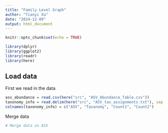 ```yaml
---
title: "Family Level Graph"
author: "Tianyi Xu"
date: "2024-12-09"
output: html_document
---
```


```r
knitr::opts_chunk$set(echo = TRUE)
```

```r
library(dplyr)
library(ggplot2)
library(readr)
library(here)
```

## Load data 

First we read in the data
```r
asv_abundance = read.csv(here("src", "ASV_Abundance_Table.csv"))
taxonomy_info = read.delim(here("src", "ASV_tax_assignments.txt"), sep = "\t", header = FALSE)
colnames(taxonomy_info) = c("ASV", "Taxanomy", "Count1", "Count2")
```

Merge data
```r
# Merge data on ASV
```

